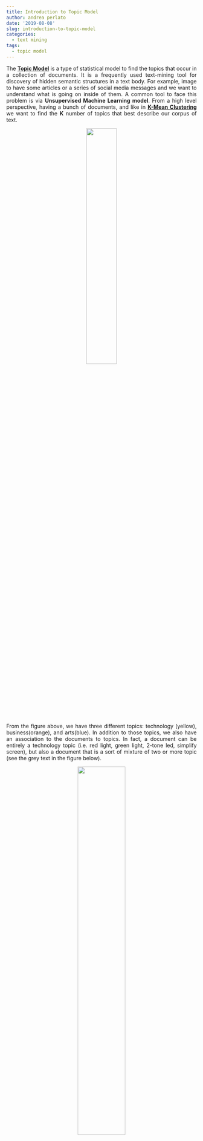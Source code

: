 ```yaml
---
title: Introduction to Topic Model
author: andrea perlato
date: '2019-08-08'
slug: introduction-to-topic-model
categories:
  - text mining
tags:
  - topic model
---
```


<style>
body {
text-align: justify}
</style>

The [**Topic Model**](https://en.wikipedia.org/wiki/Topic_model) is a type of statistical model to find the topics that occur in a collection of documents.
It is a frequently used text-mining tool for discovery of hidden semantic structures in a text body. For example, image to have some articles or a series of social media messages and we want to understand what is going on inside of them. A common tool to face this problem is via **Unsupervised Machine Learning model**.
From a high level perspective, having a bunch of documents, and like in [**K-Mean Clustering**](https://www.andreaperlato.com/theorypost/introduction-to-k-means-and-hierarchical-clustering/) we want to find the **K** number of topics that best describe our corpus of text.

<center>
![](/img/topics.png){width=40%}
</center>

From the figure above, we have three different topics: technology (yellow), business(orange), and arts(blue).
In addition to those topics, we also have an association to the documents to topics. In fact, a document can be entirely a technology topic (i.e. red light, green light, 2-tone led, simplify screen), but also a document that is a sort of mixture of two or more topic (see the grey text in the figure below).

<center>
![](/img/mixturetopics.png){width=50%}
</center>

Topic Modelcan be seen as a **Matrix Factorization Problem**, where **K** is the number of topics, **M** is the number of documents, and **V** is the size of the vocabulary.

<center>
![](/img/matrixfactorization.png){width=50%}
</center>

The **MxV** matrix corrisponds to the distribution of the words for each of the topics,and to find this the [**Latent Semantic Analysis**](https://en.wikipedia.org/wiki/Latent_semantic_analysis) is widely used.

An alternative of the **Matrix Factorization Problem** is the [**Generative Model**](https://en.wikipedia.org/wiki/Generative_model). </br>
More particularly, the [**Latent Dirichlet Allocation**](https://en.wikipedia.org/wiki/Latent_Dirichlet_allocation) is commonly used in topic modelling.












































